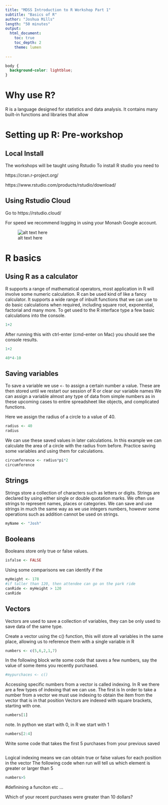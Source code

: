 ```yaml
---
title: "MDSS Introduction to R Workshop Part 1"
subtitle: "Basics of R"
author: "Joshua Mills"
length: "50 minutes"
output:
  html_document:
    toc: true
    toc_depth: 2
    theme: lumen
    
---
```



```css
body {
  background-color: lightblue;
}

```

# Why use R?

R is a language designed for statistics and data analysis. It contains many built-in functions and libraries that allow 



# Setting up R: Pre-workshop

## Local Install

The workshops will be taught using Rstudio
To install R studio you need to 

https://cran.r-project.org/

https://www.rstudio.com/products/rstudio/download/


## Using Rstudio Cloud

Go to https://rstudio.cloud/

For speed we recommend logging in using your Monash Google account.


![alt text here](Capture.PNG)



# R basics


## Using R as a calculator


R supports a  range of mathematical operators, most application in R will involve some numeric calculation. R can be used kind of like a fancy calculator. It supports a wide range of inbuilt functions that we can use to do basic calculations when required, including square root, exponential, factorial and many more. To get used to the R interface type a few basic calculations into the console. 
```r
1+2
```
After running this with ctrl-enter (cmd-enter on Mac) you should see the console results. 
```r
1+2
```

```r
40*4-10
```

## Saving variables 

To save a variable we use `<-` to assign a certain number a value. These are then stored until we restart our session of R or clear our variable names We can assign a variable almost any type of data from simple numbers as in these upcoming cases to entire spreadsheet like objects, and complicated functions. 

Here we assign the radius of a circle to a value of 40.

```r
radius <- 40
radius
```


We can use these saved values in later calculations. 
In this example we can calculate the area of a circle with the radius from before. 
Practice saving some variables and using them for calculations. 

```r
circumference <- radius*pi*2
circumference
```


## Strings
Strings store a collection of characters such as letters or digits. Strings are declared by using either single or double quotation marks. We often use strings to represent names, places or categories. We can save and use strings in much the same way as we use integers numbers, however some operations such as addition cannot be used on strings. 

```r
myName <- "Josh"
```


## Booleans

Booleans store only true or false values.

```r
isfalse <- FALSE
```


Using some comparisons we can identify if the 
```r
myHeight <- 178
#if taller than 120, then attendee can go on the park ride
canRide <- myHeight > 120
canRide
```


## Vectors

Vectors are used to save a collection of variables, they can be only used to save data of the same type.

Create a vector using the c() function, this will store all variables in the same place, allowing us to reference them with a single variable in R
```r
numbers <- c(5,6,2,1,7)
```


In the following block write some code that saves a few numbers, say the value of some items you recently purchased.
```r
#mypurchaces <- c()
```

Accessing specific numbers from a vector is called indexing. In R we there are a few types of indexing that we can use. The first is 
In order to take a number from a vector we must use indexing to obtain the item from the vector that is in that position
Vectors are indexed with square brackets, starting with one. 



```r
numbers[1]
```
note. In python we start with 0, in R we start with 1

```r
numbers[2:4]
```
Write some code that takes the first 5 purchases from your previous saved 
```r

```


Logical indexing means we can obtain true or false values for each position in the vector
The following code when run will tell us which element is greater or larger than 5
```r
numbers>5


```

#definining a funciton etc ... 

Which of your recent purchases were greater than 10 dollars?




